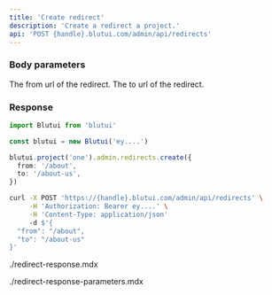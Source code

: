 ```yaml
---
title: 'Create redirect'
description: 'Create a redirect a project.'
api: 'POST {handle}.blutui.com/admin/api/redirects'
---
```


### Body parameters

<Parameter name="from" type="string" required>
The from url of the redirect.
</Parameter>

<Parameter name="to" type="string" required>
The to url of the redirect.
</Parameter>

### Response

```ts tab="Node.js"
import Blutui from 'blutui'

const blutui = new Blutui('ey....')

blutui.project('one').admin.redirects.create({
  from: '/about',
  to: '/about-us',
})
```

```bash tab="cURL"
curl -X POST 'https://{handle}.blutui.com/admin/api/redirects' \
     -H 'Authorization: Bearer ey....' \
     -H 'Content-Type: application/json'
     -d $'{
  "from": "/about",
  "to": "/about-us"
}'
```

<include>./redirect-response.mdx</include>

<include>./redirect-response-parameters.mdx</include>
